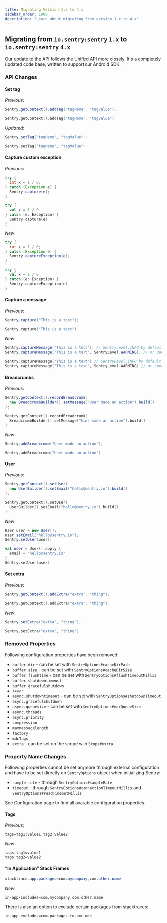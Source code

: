 ```yaml
---
title: Migrating Version 1.x to 4.x
sidebar_order: 1000
description: "Learn about migrating from version 1.x to 4.x"
---
```


## Migrating from `io.sentry:sentry` `1.x` to `io.sentry:sentry` `4.x`

Our update to the API follows the [Unified API](https://develop.sentry.dev/sdk/unified-api/) more closely. It's a completely updated code base, written to support our Android SDK.

### API Changes

#### Set tag

_Previous_:

```java
Sentry.getContext().addTag("tagName", "tagValue");
```

```kotlin
Sentry.getContext().addTag("tagName", "tagValue")
```

_Updated_:

```java
Sentry.setTag("tagName", "tagValue");
```

```kotlin
Sentry.setTag("tagName", "tagValue")
```

#### Capture custom exception

_Previous_:

```java
try {
  int x = 1 / 0;
} catch (Exception e) {
  Sentry.capture(e);
}
```

```kotlin
try {
  val x = 1 / 0
} catch (e: Exception) {
  Sentry.capture(e)
}
```

_New_:

```java
try {
  int x = 1 / 0;
} catch (Exception e) {
  Sentry.captureException(e);
}
```

```kotlin
try {
  val x = 1 / 0
} catch (e: Exception) {
  Sentry.captureException(e)
}
```

#### Capture a message

_Previous_:

```java
Sentry.capture("This is a test");
```

```kotlin
Sentry.capture("This is a test")
```

_New_:

```java
Sentry.captureMessage("This is a test"); // SentryLevel.INFO by default
Sentry.captureMessage("This is a test", SentryLevel.WARNING); // or specific level
```

```kotlin
Sentry.captureMessage("This is a test") // SentryLevel.INFO by default
Sentry.captureMessage("This is a test", SentryLevel.WARNING) // or specific level
```

#### Breadcrumbs

_Previous_:

```java
Sentry.getContext().recordBreadcrumb(
  new BreadcrumbBuilder().setMessage("User made an action").build()
);
```

```kotlin
Sentry.getContext().recordBreadcrumb(
  BreadcrumbBuilder().setMessage("User made an action").build()
)
```

_New_:

```java
Sentry.addBreadcrumb("User made an action");
```

```kotlin
Sentry.addBreadcrumb("User made an action")
```

#### User

_Previous_:

```java
Sentry.getContext().setUser(
  new UserBuilder().setEmail("hello@sentry.io").build()
);
```

```kotlin
Sentry.getContext().setUser(
  UserBuilder().setEmail("hello@sentry.io").build()
)
```

_New_:

```java
User user = new User();
user.setEmail("hello@sentry.io");
Sentry.setUser(user);
```

```kotlin
val user = User().apply {
  email = "hello@sentry.io"
}
Sentry.setUser(user)
```

#### Set extra

_Previous_:

```java
Sentry.getContext().addExtra("extra", "thing");
```

```kotlin
Sentry.getContext().addExtra("extra", "thing")
```

_New_:

```java
Sentry.setExtra("extra", "thing");
```

```kotlin
Sentry.setExtra("extra", "thing")
```

### Removed Properties

Following configuration properties have been removed:

- `buffer.dir` - can be set with `SentryOptions#cacheDirPath`
- `buffer.size` - can be set with `SentryOptions#cacheDirSize`
- `buffer.flushtime` - can be set with `SentryOptions#flushTimeoutMillis`
- `buffer.shutdowntimeout`
- `buffer.gracefulshutdown`
- `async`
- `async.shutdowntimeout` - can be set with `SentryOptions#shutdownTimeout`
- `async.gracefulshutdown`
- `async.queuesize` - can be set with `SentryOptions#maxQueueSize`
- `async.threads`
- `async.priority`
- `compression`
- `maxmessagelength`
- `factory`
- `mdcTags`
- `extra` - can be set on the scope with `Scope#extra`

### Property Name Changes

Following properties cannot be set anymore through external configuration and have to be set directly on `SentryOptions` object when initializing Sentry:

- `sample.rate` - through `SentryOptions#sampleRate`
- `timeout` - through `SentryOptions#connectionTimeoutMillis` and `SentryOptions#readTimeoutMillis`

See <PlatformLink to="/configuration/">Configuration</PlatformLink> page to find all available configuration properties.

#### Tags

_Previous_:

```properties
tags=tag1:value1,tag2:value2
```

_New_:

```properties
tags.tag1=value1
tags.tag2=value2
```

#### “In Application” Stack Frames

```java
stacktrace.app.packages=com.mycompany,com.other.name
```

_New_:

```properties
in-app-includes=com.mycompany,com.other.name
```

There is also an option to exclude certain packages from stacktraces:

```properties
in-app-excludes=com.packages.to.exclude
```
